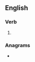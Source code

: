 ==English==

===Verb===
{{head|en|verb form}}

# {{en-third-person singular of|give out}}

===Anagrams===
* {{anagrams|en|outgives}}